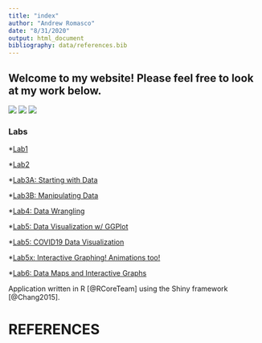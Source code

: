 ```yaml
---
title: "index"
author: "Andrew Romasco"
date: "8/31/2020"
output: html_document
bibliography: data/references.bib
---
```


## Welcome to my website! Please feel free to look at my work below.

![](images/Friends at Beach.jpg)
![](images/20190426_123701.jpg)
![](images/IMG_2383.jpg)

### Labs
*[Lab1](Lab1/lab1_AVVR.html)

*[Lab2](Lab2/lab2_AVVR.html)

*[Lab3A: Starting with Data](Lab3/lab3A_AVVR-Starting-with-Data.html)

*[Lab3B: Manipulating Data](Lab3/lab3B_AVRR-Manipulating-the-Data.html)

*[Lab4: Data Wrangling](Lab4/lab4_AVVR_Data_Wrangling.html)

*[Lab5: Data Visualization w/ GGPlot](Lab5/lab5_AVVR_Data_Visualization_with_GGPlot.html)

*[Lab5: COVID19 Data Visualization](Lab5/lab5_AVVR_COVID_Visualization.html)

*[Lab5x: Interactive Graphing! Animations too!](Lab5/lab5_AVRR_Interactive_Graphing.html)

*[Lab6: Data Maps and Interactive Graphs](Lab6/lab6_AVVR_COVID19_Data_Maps_Interactive_Graphs_and_Animations.html)



Application written in R [@RCoreTeam] using the Shiny framework [@Chang2015].

# REFERENCES
